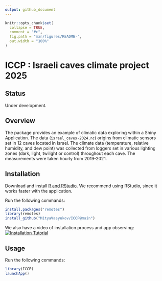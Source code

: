 ```yaml
---
output: github_document
---
```


<!-- README.md is generated from README.Rmd. Please edit that file -->

```r
knitr::opts_chunk$set(
  collapse = TRUE,
  comment = "#>",
  fig.path = "man/figures/README-",
  out.width = "100%"
)
```

# ICCP : Israeli caves climate project 2025

## Status
Under development.

## Overview
The package provides an example of climatic data exploring within a Shiny Application. The data (`israel_caves-2024.nc`) origins from climatic sensors set in 12 caves located in Israel. The climate data (temperature, relative humidity, and dew point) was collected from loggers set in various lighting zones (dark, light, twilight or control) throughout each cave. The measurements were taken hourly from 2019-2021.

## Installation

Download and install [R and RStudio](https://posit.co/download/rstudio-desktop).
We recommend using RStudio, since it works faster with the application.

Run the following commands:
``` r
install.packages("remotes")
library(remotes)
install_github("MityaVasyukov/ICCP@main")
```

We also have a video of installation process and app observing: 
[![Installation Tutorial](https://img.youtube.com/vi/F7H83Bj_1E8/0.jpg)](https://youtu.be/F7H83Bj_1E8 "Watch on YouTube")


## Usage

Run the following commands:
``` r
library(ICCP)
launchApp()
```
